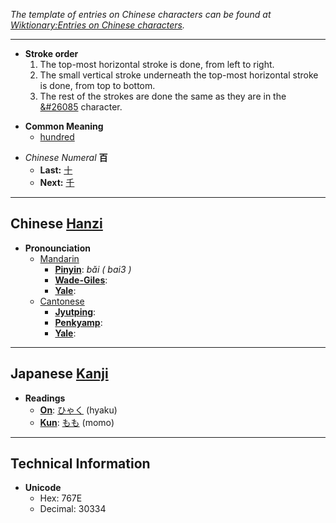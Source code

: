''The template of entries on Chinese characters can be found at [[Wiktionary:Entries on Chinese characters]].''

----

*'''Stroke order'''
*# The top-most horizontal stroke is done, from left to right.
*# The small vertical stroke underneath the top-most horizontal stroke is done, from top to bottom.
*# The rest of the strokes are done the same as they are in the [[&#26085]] character.

* '''Common Meaning'''
** [[hundred]]

*''Chinese Numeral'' '''百'''
**'''Last:''' [[十]]
**'''Next:''' [[千]]

----

== Chinese [[Hanzi]] ==

*'''Pronounciation '''
**[[Mandarin]]
***'''[[Pinyin]]''': ''bǎi ( bai3 )''
***'''[[Wade-Giles]]''': 
***'''[[Yale]]''': 
**[[Cantonese]]
***'''[[Jyutping]]''': 
***'''[[Penkyamp]]''': 
***'''[[Yale]]''': 

----

== Japanese [[Kanji]] ==

*'''Readings'''
**'''[[On]]''': [[ひゃく]] (hyaku)
**'''[[Kun]]''': [[もも]] (momo)

----

==Technical Information==
*'''Unicode'''
**Hex: 767E
**Decimal: 30334